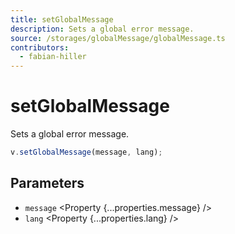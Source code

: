 ```yaml
---
title: setGlobalMessage
description: Sets a global error message.
source: /storages/globalMessage/globalMessage.ts
contributors:
  - fabian-hiller
---
```



# setGlobalMessage

Sets a global error message.

```ts
v.setGlobalMessage(message, lang);
```

## Parameters

- `message` <Property {...properties.message} />
- `lang` <Property {...properties.lang} />
